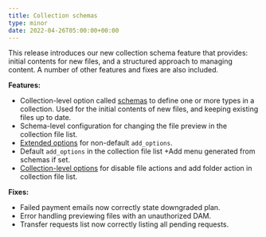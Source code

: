 ```yaml
---
title: Collection schemas
type: minor
date: 2022-04-26T05:00:00+00:00
---
```

This release introduces our new collection schema feature that provides: initial contents for new files, and a structured approach to managing content. A number of other features and fixes are also included.

**Features:**

* Collection-level option called [schemas](/documentation/articles/create-a-schema/) to define one or more types in a collection. Used for the initial contents of new files, and keeping existing files up to date.
* Schema-level configuration for changing the file preview in the collection file list.
* [Extended options](/documentation/articles/configure-the-add-button-in-collections/) for non-default `add_options`.
* Default `add_options` in the collection file list +Add menu generated from schemas if set.
* [Collection-level options](/documentation/articles/what-is-a-collection/) for disable file actions and add folder action in collection file list.

**Fixes:**

* Failed payment emails now correctly state downgraded plan.
* Error handling previewing files with an unauthorized DAM.
* Transfer requests list now correctly listing all pending requests.
